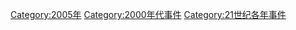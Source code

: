 [[Category:2005年|Category:2005年]]
[[Category:2000年代事件|Category:2000年代事件]]
[[Category:21世纪各年事件|Category:21世纪各年事件]]